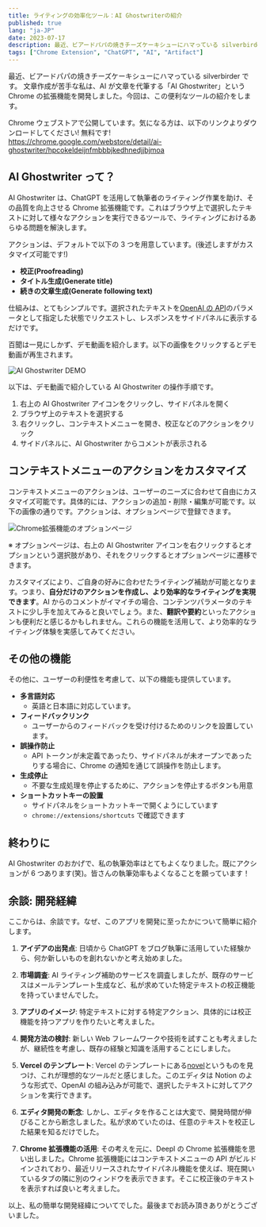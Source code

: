 ```yaml
---
title: ライティングの効率化ツール：AI Ghostwriterの紹介
published: true
lang: "ja-JP"
date: 2023-07-17
description: 最近、ビアードパパの焼きチーズケーキシューにハマっている silverbirder です。文章作成が苦手な私は、AI が文章を代筆する「AI Ghostwriter」という Chrome の拡張機能を開発しました。今回は、この便利なツールの紹介をします。
tags: ["Chrome Extension", "ChatGPT", "AI", "Artifact"]
---
```



最近、ビアードパパの焼きチーズケーキシューにハマっている silverbirder です。
文章作成が苦手な私は、AI が文章を代筆する「AI Ghostwriter」という Chrome の拡張機能を開発しました。今回は、この便利なツールの紹介をします。

Chrome ウェブストアで公開しています。気になる方は、以下のリンクよりダウンロードしてください! 無料です!
https://chrome.google.com/webstore/detail/ai-ghostwriter/hpcokeldeijnfmbbbjkedhnedjjbjmoa

## AI Ghostwriter って？

AI Ghostwriter は、ChatGPT を活用して執筆者のライティング作業を助け、その品質を向上させる Chrome 拡張機能です。これはブラウザ上で選択したテキストに対して様々なアクションを実行できるツールで、ライティングにおけるあらゆる問題を解決します。

アクションは、デフォルトで以下の 3 つを用意しています。(後述しますがカスタマイズ可能です!)

- **校正(Proofreading)**
- **タイトル生成(Generate title)**
- **続きの文章生成(Generate following text)**

仕組みは、とてもシンプルです。選択されたテキストを[OpenAI の API](https://platform.openai.com/docs/api-reference/chat/create)のパラメータとして指定した状態でリクエストし、レスポンスをサイドパネルに表示するだけです。

百聞は一見にしかず、デモ動画を紹介します。以下の画像をクリックするとデモ動画が再生されます。

<Image
  src="https://res.cloudinary.com/silverbirder/image/upload/v1693381103/silver-birder.github.io/blog/ai_ghost_writer_demo.gif"
  width={640}
  height={389}
  layout="constrained"
  alt="AI Ghostwriter DEMO"
/>

以下は、デモ動画で紹介している AI Ghostwriter の操作手順です。

1. 右上の AI Ghostwriter アイコンをクリックし、サイドパネルを開く
2. ブラウザ上のテキストを選択する
3. 右クリックし、コンテキストメニューを開き、校正などのアクションをクリック
4. サイドパネルに、AI Ghostwriter からコメントが表示される

## コンテキストメニューのアクションをカスタマイズ

コンテキストメニューのアクションは、ユーザーのニーズに合わせて自由にカスタマイズ可能です。具体的には、アクションの追加・削除・編集が可能です。以下の画像の通りです。アクションは、オプションページで登録できます。

<Image
  src="https://res.cloudinary.com/silverbirder/image/upload/v1693364104/silver-birder.github.io/blog/088188b02d18-20230716.png"
  width={1300}
  height={1030}
  layout="constrained"
  alt="Chrome拡張機能のオプションページ"
/>

※ オプションページは、右上の AI Ghostwriter アイコンを右クリックするとオプションという選択肢があり、それをクリックするとオプションページに遷移できます。

カスタマイズにより、ご自身の好みに合わせたライティング補助が可能となります。つまり、**自分だけのアクションを作成し、より効率的なライティングを実現できます**。AI からのコメントがイマイチの場合、コンテンツパラメータのテキストに少し手を加えてみると良いでしょう。また、**翻訳や要約**といったアクションも便利だと感じるかもしれません。これらの機能を活用して、より効率的なライティング体験を実感してみてください。

## その他の機能

その他に、ユーザーの利便性を考慮して、以下の機能も提供しています。

- **多言語対応**
  - 英語と日本語に対応しています。
- **フィードバックリンク**
  - ユーザーからのフィードバックを受け付けるためのリンクを設置しています。
- **誤操作防止**
  - API トークンが未定義であったり、サイドパネルが未オープンであったりする場合に、Chrome の通知を通じて誤操作を防止します。
- **生成停止**
  - 不要な生成処理を停止するために、アクションを停止するボタンも用意
- **ショートカットキーの設置**
  - サイドパネルをショートカットキーで開くようにしています
  - `chrome://extensions/shortcuts` で確認できます

## 終わりに

AI Ghostwriter のおかげで、私の執筆効率はとてもよくなりました。既にアクションが 6 つあります(笑)。皆さんの執筆効率もよくなることを願っています！

## 余談: 開発経緯

ここからは、余談です。なぜ、このアプリを開発に至ったかについて簡単に紹介します。

1. **アイデアの出発点**: 日頃から ChatGPT をブログ執筆に活用していた経験から、何か新しいものを創れないかと考え始めました。

2. **市場調査**: AI ライティング補助のサービスを調査しましたが、既存のサービスはメールテンプレート生成など、私が求めていた特定テキストの校正機能を持っていませんでした。

3. **アプリのイメージ**: 特定テキストに対する特定アクション、具体的には校正機能を持つアプリを作りたいと考えました。

4. **開発方法の検討**: 新しい Web フレームワークや技術を試すことも考えましたが、継続性を考慮し、既存の経験と知識を活用することにしました。

5. **Vercel のテンプレート**: Vercel のテンプレートにある[novel](https://vercel.com/templates/next.js/novel)というものを見つけ、これが理想的なツールだと感じました。このエディタは Notion のような形式で、OpenAI の組み込みが可能で、選択したテキストに対してアクションを実行できます。

6. **エディタ開発の断念**: しかし、エディタを作ることは大変で、開発時間が伸びることから断念しました。私が求めていたのは、任意のテキストを校正した結果を知るだけでした。

7. **Chrome 拡張機能の活用**: その考えを元に、Deepl の Chrome 拡張機能を思い出しました。Chrome 拡張機能にはコンテキストメニューの API がビルドインされており、最近リリースされたサイドパネル機能を使えば、現在開いているタブの隣に別のウィンドウを表示できます。そこに校正後のテキストを表示すれば良いと考えました。

以上、私の簡単な開発経緯についてでした。最後までお読み頂きありがとうございました。
